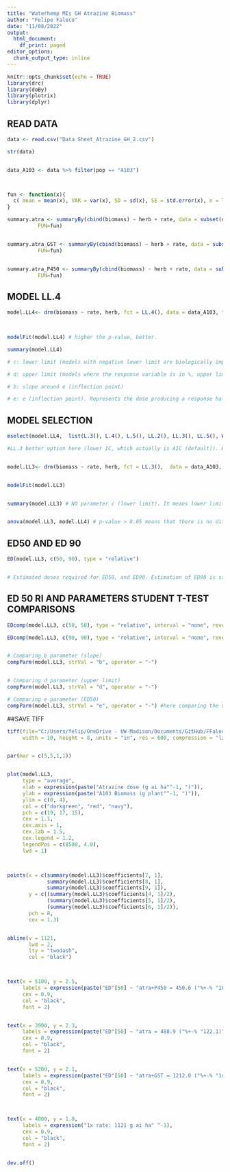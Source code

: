 ```yaml
---
title: "Waterhemp MIs GH Atrazine Biomass"
author: "Felipe Faleco"
date: "11/08/2022"
output:
  html_document:
    df_print: paged
editor_options: 
  chunk_output_type: inline
---
```


```r

knitr::opts_chunk$set(echo = TRUE)
library(drc)
library(doBy)
library(plotrix)
library(dplyr)

```


## READ DATA

```r

data <- read.csv("Data Sheet_Atrazine_GH_2.csv")

str(data)


data_A103 <- data %>% filter(pop == "A103")



fun <- function(x){
  c( mean = mean(x), VAR = var(x), SD = sd(x), SE = std.error(x), n = length(x))
}

summary.atra <- summaryBy(cbind(biomass) ~ herb + rate, data = subset(data_A103, herb=="atra"),
          FUN=fun)


summary.atra_GST <- summaryBy(cbind(biomass) ~ herb + rate, data = subset(data_A103, herb=="atra+GST"),
          FUN=fun)


summary.atra_P450 <- summaryBy(cbind(biomass) ~ herb + rate, data = subset(data_A103, herb=="atra+P450"),
          FUN=fun)


```



## MODEL LL.4

```r

model.LL4<- drm(biomass ~ rate, herb, fct = LL.4(), data = data_A103, type = "continuous")


                
modelFit(model.LL4) # higher the p-value, better.

summary(model.LL4) 

# c: lower limit (models with negative lower limit are biologically impossible. E.g., negative biomass, negative % biomass reduction, or negative % control)

# d: upper limit (models where the response variable is in %, upper limit bigger than 100% are biologically impossible. E.g., % biomass reduction, % control)

# b: slope around e (inflection point)

# e: e (inflection point). Represents the dose producing a response halfway between the u and l parameters (ED50)

```



## MODEL SELECTION

```r

mselect(model.LL4,  list(L.3(), L.4(), L.5(), LL.2(), LL.3(), LL.5(), W1.3(), W1.4(), W2.4(), baro5()), linreg = T) 

#LL.3 better option here (lower IC, which actually is AIC (default)). W1.3 could also be used, but since it is a asymmetrical model, I would give preference to LL.3 In symmetrical models, the parameter e and relative ED50 are identical, that is, they both indicate the dose that reduces the response midway between the upper and lower limits. In asymmetrical models, however, the parameter e does not have the same meaning as in symmetrical models, even though it is still the location of the inflection point. For asymmetrical models, ED50 should be estimated as "absolute" and not relative.


model.LL3<- drm(biomass ~ rate, herb, fct = LL.3(),  data = data_A103, type = "continuous")


modelFit(model.LL3)


summary(model.LL3) # NO parameter c (lower limit). It means lower limit was set to zero.


anova(model.LL3, model.LL4) # p-value > 0.05 means that there is no difference between models. Therefore, we can use model LL.3

```



## ED50 AND ED 90

```r

ED(model.LL3, c(50, 90), type = "relative") 


# Estimated doses required for ED50, and ED90. Estimation of ED90 is statistically less accurate and often subject to high variance. Therefore, is better to use ED50.

```


## ED 50 RI AND PARAMETERS STUDENT T-TEST COMPARISONS

```r

EDcomp(model.LL3, c(50, 50), type = "relative", interval = "none", reverse = F)

EDcomp(model.LL3, c(90, 90), type = "relative", interval = "none", reverse = F)


# Comparing b parameter (slope)
compParm(model.LL3, strVal = "b", operator = "-")


# Comparing d parameter (upper limit)
compParm(model.LL3, strVal = "d", operator = "-")

# Comparing e parameter (ED50)
compParm(model.LL3, strVal = "e", operator = "-") #here comparing the difference, and not the ratio like in the EDcomp


```



##SAVE TIFF

```r

tiff(file="C:/Users/felip/OneDrive - UW-Madison/Documents/GitHub/FFaleco/PhD/PhD Projects/Waterhemp/Metabolism Inhibitors/GH/Atrazine/GH_Atra+MIs_A103_DR biomass.tiff",
     width = 10, height = 8, units = "in", res = 600, compression = "lzw")


par(mar = c(5,5,1,1))


plot(model.LL3,
     type = "average",
     xlab = expression(paste("Atrazine dose (g ai ha"^-1, ")")),
     ylab = expression(paste("A103 Biomass (g plant"^-1, ")")),
     ylim = c(0, 4),
     col = c("darkgreen", "red", "navy"),
     pch = c(19, 17, 15),
     cex = 1.1,
     cex.axis = 1,
     cex.lab = 1.5,
     cex.legend = 1.2,
     legendPos = c(8500, 4.0),
     lwd = 1)



points(x = c(summary(model.LL3)$coefficients[7, 1], 
             summary(model.LL3)$coefficients[8, 1],
             summary(model.LL3)$coefficients[9, 1]),
       y = c((summary(model.LL3)$coefficients[4, 1]/2), 
             (summary(model.LL3)$coefficients[5, 1]/2),
             (summary(model.LL3)$coefficients[6, 1]/2)),
       pch = 8,
       cex = 1.3)


abline(v = 1121, 
       lwd = 2, 
       lty = "twodash",
       col = "black")



text(x = 5100, y = 2.5, 
     labels = expression(paste("ED"[50] ~ "atra+P450 = 450.6 ("%+-% "105.7)" ^A)),
     cex = 0.9,
     col = "black",
     font = 2)


text(x = 3900, y = 2.3, 
     labels = expression(paste("ED"[50] ~ "atra = 488.9 ("%+-% "122.1)" ^A)),
     cex = 0.9,
     col = "black",
     font = 2)


text(x = 5200, y = 2.1, 
     labels = expression(paste("ED"[50] ~ "atra+GST = 1212.0 ("%+-% "145.4)" ^B)),
     cex = 0.9,
     col = "black",
     font = 2)



text(x = 4000, y = 1.8, 
     labels = expression("1x rate: 1121 g ai ha" ^-1),
     cex = 0.9,
     col = "black",
     font = 2)


dev.off()


```






